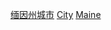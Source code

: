 {{Non-diffusing subcategory|缅因州城市|城市}}
{{Containercat}}

[[Category:缅因州城市|]]
[[Category:缅因州各县定居点|City]]
[[Category:美國各縣城市|Maine]]